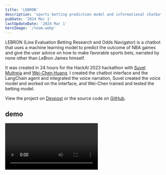 ```yaml
---
title: 'LEBRON'
description: 'sports betting prediction model and informational chatbot'
pubDate: '2024 Mar 1'
lastUpdateDate: '2024 Mar 1'
heroImage: '/team.webp'
---
```


LEBRON (Line Evaluation Betting Research and Odds Navigator) is a chatbot that uses a machine learning model to predict the outcome of NBA games and give the user advice on how to make favorable sports bets, narrated by none other than LeBron James himself.

It was created in 24 hours for the HackAI 2023 hackathon with [Suvel Muttreja](https://github.com/suvelmuttreja) and [Wei-Chen Huang](https://github.com/weichenhuang1). I created the chatbot interface and the LangChain agent and integrated the voice narration, Suvel created the voice model and worked on the interface, and Wei-Chen trained and tested the betting model.

View the project on [Devpost](https://devpost.com/software/l-e-b-r-o-n) or the source code on [GitHub](https://github.com/romanhauksson/lebron).

## demo


<Video src={demo}/>

![](./model1.webp)

![](./model2.webp)

## tech stack

I built the chatbot frontend using [React](https://react.dev/) and the [`react-chatbot-kit`](https://www.npmjs.com/package/react-chatbot-kit) package and connected it to a [LangChain](https://github.com/hwchase17/langchain) conversational agent which called [OpenAI's GPT-3 API](https://openai.com/product). Suvel cloned LeBron James' voice using [ElevenLabs](https://beta.elevenlabs.io/), and I used the resulting API to add narration to the chatbot interface.

Wei-Chen trained the sports betting model using [TensorFlow](https://www.tensorflow.org/) and attempted to create an interface for it using [FastAPI](https://fastapi.tiangolo.com/) but ultimately didn't have enough time. Because the chatbot is powered by LangChain, it would be relatively straightforward to add the model as a tool for the conversational agent.